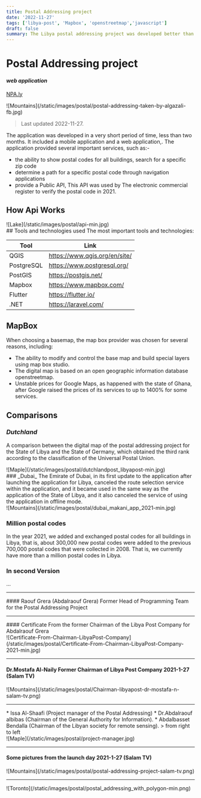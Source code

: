 ```yaml
---
title: Postal Addressing project
date: '2022-11-27'
tags: ['libya-post', 'Mapbox', 'openstreetmap','javascript']
draft: false
summary: The Libya postal addressing project was developed better than the Dubai application using the best technologies and standards.
---
```

# Postal Addressing project
#### _web application_
[NPA.ly](https://npa.ly/)
 <div className="my-1 px-2 w-full xl:my-1 xl:px-2 xl:w-1/2">
    ![Mountains](/static/images/postal/postal-addressing-taken-by-algazali-fb.jpg)
  </div>


>  Last updated 2022-11-27.


The application was developed in a very short period of time, less than two months. It included a mobile application and a web application,.
The application provided several important services, such as:-
* the ability to show postal codes for all buildings, search for a specific zip code
* determine a path for a specific postal code through navigation applications
* provide a Public API, This API was used by The electronic commercial register to verify the postal code in 2021.
## How Api Works
  <div className="my-1 px-2 w-full ">
    ![Lake](/static/images/postal/api-min.jpg)
  </div>
## Tools and technologies used
The most important tools and technologies:


| Tool | Link 
| ------ | ------ 
| QGIS | https://www.qgis.org/en/site/
| PostgreSQL | https://www.postgresql.org/
| PostGIS | https://postgis.net/
| Mapbox | https://www.mapbox.com/
| Flutter | https://flutter.io/
| .NET | https://laravel.com/

## MapBox
When choosing a basemap, the map box provider was chosen for several reasons, including:
* The ability to modify and control the base map and build special layers using map box studio.
* The digital map is based on an open geographic information database openstreetmap.
* Unstable prices for Google Maps, as happened with the state of Ghana, after Google raised the prices of its services to up to 1400% for some services.


## Comparisons
### _Dutchland_
A comparison between the digital map of the postal addressing project for the State of Libya and the State of Germany, which obtained the third rank according to the classification of the Universal Postal Union.

<div className="my-1 px-2 w-full">
    ![Maple](/static/images/postal/dutchlandpost_libyapost-min.jpg)
  </div>
### _Dubai_
The Emirate of Dubai, in its first update to the application after launching the application for Libya, canceled the route selection service within the application, and it became used in the same way as the application of the State of Libya, and it also canceled the service of using the application in offline mode.

 <div className="my-1 px-2 w-full overflow-hidden xl:my-1 xl:px-2 xl:w-1/2">
    ![Mountains](/static/images/postal/dubai_makani_app_2021-min.jpg)
  </div>

### Million postal codes
In the year 2021, we added and exchanged postal codes for all buildings in Libya, that is, about 300,000 new postal codes were added to the previous 700,000 postal codes that were collected in 2008.
That is, we currently have more than a million postal codes in Libya.

### In second Version
...





<hr/>
#### Raouf Grera (Abdalraouf Grera)
Former Head of Programming Team for the Postal Addressing Project

<hr/>
#### Certificate From the former Chairman of the Libya Post Company for Abdalraouf Grera
  <div className="my-1 px-2 w-full overflow-hidden xl:my-1 xl:px-2 xl:w-1/2">
    ![Certificate-From-Chairman-LibyaPost-Company](/static/images/postal/Certificate-From-Chairman-LibyaPost-Company-2021-min.jpg)
  </div>

<hr/>


#### Dr.Mostafa Al-Naily Former Chairman of Libya Post Company 2021-1-27 (Salam TV)
  <div className="my-1 px-2 w-full overflow-hidden xl:my-1 xl:px-2 xl:w-1/2">
    ![Mountains](/static/images/postal/Chairman-libyapost-dr-mostafa-n-salam-tv.png)
  </div>
  
<hr/>
* Issa Al-Shaafi (Project manager of the Postal Addressing)
* Dr.Abdalraouf albibas (Chairman of the General Authority for Information).
* Abdalbasset Bendalla (Chairman of the Libyan society for remote sensing).
> from right to left
 <div className="my-1 px-2 w-full ">
    ![Maple](/static/images/postal/project-manager.jpg)
  </div>
<hr/>

#### Some pictures from the launch day 2021-1-27 (Salam TV)
  
  <div className="my-1 px-2 w-full ">
    ![Mountains](/static/images/postal/postal-addressing-project-salam-tv.png)
  </div>
<hr/>

  
  <div className="my-1 px-2 w-full">
    ![Toronto](/static/images/postal/postal_addressing_with_polygon-min.png)
  </div>
 